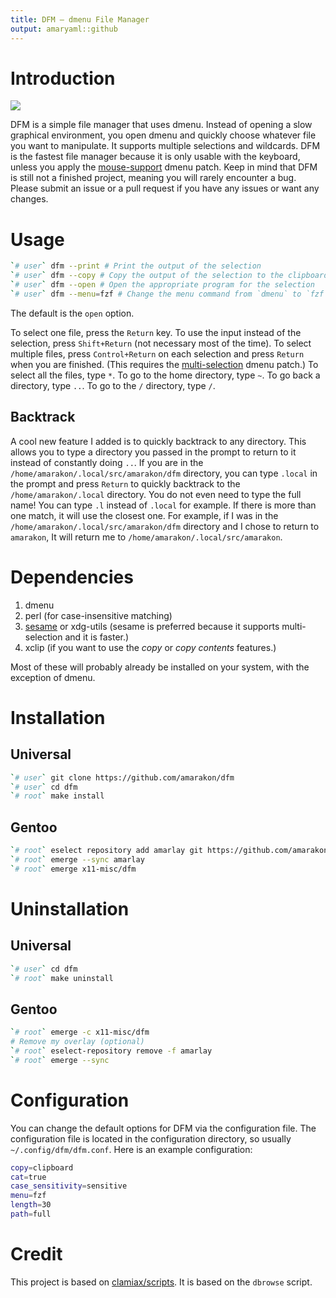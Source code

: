 ```yaml
---
title: DFM – dmenu File Manager
output: amaryaml::github
---
```


# Introduction

![](preview.gif)

DFM is a simple file manager that uses dmenu.
Instead of opening a slow graphical environment, you open dmenu and quickly choose whatever file you want to manipulate.
It supports multiple selections and wildcards.
DFM is the fastest file manager because it is only usable with the keyboard, unless you apply the [mouse-support](https://tools.suckless.org/dmenu/patches/mouse-support/) dmenu patch.
Keep in mind that DFM is still not a finished project, meaning you will rarely encounter a bug.
Please submit an issue or a pull request if you have any issues or want any changes.

# Usage

```sh
`# user` dfm --print # Print the output of the selection
`# user` dfm --copy # Copy the output of the selection to the clipboard
`# user` dfm --open # Open the appropriate program for the selection
`# user` dfm --menu=fzf # Change the menu command from `dmenu` to `fzf`
```

The default is the `open` option.

To select one file, press the `Return` key.
To use the input instead of the selection, press `Shift+Return` (not necessary most of the time).
To select multiple files, press `Control+Return` on each selection and press `Return` when you are finished. (This requires the [multi-selection](https://tools.suckless.org/dmenu/patches/multi-selection/) dmenu patch.)
To select all the files, type `*`.
To go to the home directory, type `~`.
To go back a directory, type `..`.
To go to the `/` directory, type `/`.

## Backtrack

A cool new feature I added is to quickly backtrack to any directory.
This allows you to type a directory you passed in the prompt to return to it instead of constantly doing `..`.
If you are in the `/home/amarakon/.local/src/amarakon/dfm` directory, you can type `.local` in the prompt and press `Return` to quickly backtrack to the `/home/amarakon/.local` directory.
You do not even need to type the full name!
You can type `.l` instead of `.local` for example.
If there is more than one match, it will use the closest one.
For example, if I was in the `/home/amarakon/.local/src/amarakon/dfm` directory and I chose to return to `amarakon`, It will return me to `/home/amarakon/.local/src/amarakon`.

# Dependencies

#. dmenu
#. perl (for case-insensitive matching)
#. [sesame](https://github.com/green7ea/sesame) or xdg-utils (sesame is preferred because it supports multi-selection and it is faster.)
#. xclip (if you want to use the *copy* or *copy contents* features.)

Most of these will probably already be installed on your system, with the exception of dmenu.

# Installation

## Universal

```sh
`# user` git clone https://github.com/amarakon/dfm
`# user` cd dfm
`# root` make install
```

## Gentoo

```sh
`# root` eselect repository add amarlay git https://github.com/amarakon/amarlay
`# root` emerge --sync amarlay
`# root` emerge x11-misc/dfm
```

# Uninstallation

## Universal

```sh
`# user` cd dfm
`# root` make uninstall
```

## Gentoo

```sh
`# root` emerge -c x11-misc/dfm
# Remove my overlay (optional)
`# root` eselect-repository remove -f amarlay
`# root` emerge --sync
```

# Configuration

You can change the default options for DFM via the configuration file.
The configuration file is located in the configuration directory, so usually `~/.config/dfm/dfm.conf`.
Here is an example configuration:

```sh
copy=clipboard
cat=true
case_sensitivity=sensitive
menu=fzf
length=30
path=full
```

# Credit

This project is based on [clamiax/scripts](https://github.com/clamiax/scripts).
It is based on the `dbrowse` script.
